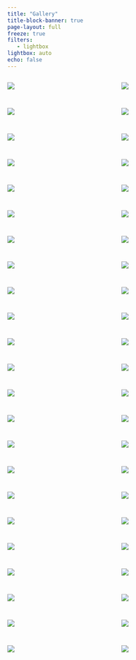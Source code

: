 ```yaml
---
title: "Gallery"
title-block-banner: true
page-layout: full
freeze: true
filters:
   - lightbox
lightbox: auto
echo: false
---
```


::: {.lightbox style="display: grid; grid-template-columns: repeat(auto-fit, minmax(180px, 1fr));grid-gap: 1em;"}
![](https://raw.githubusercontent.com/VladMarianciuc/gauge-block-study/main/img/prezentare/00a.jpg){.lightbox group="1"}

![](https://raw.githubusercontent.com/VladMarianciuc/gauge-block-study/main/img/prezentare/00b.jpg){.lightbox group="1"}

![](https://raw.githubusercontent.com/VladMarianciuc/gauge-block-study/main/img/prezentare/01.jpg){.lightbox group="1"}

![](https://raw.githubusercontent.com/VladMarianciuc/gauge-block-study/main/img/prezentare/01a.jpg){.lightbox group="1"}

![](https://raw.githubusercontent.com/VladMarianciuc/gauge-block-study/main/img/prezentare/02.jpg){.lightbox group="1"}

![](https://raw.githubusercontent.com/VladMarianciuc/gauge-block-study/main/img/prezentare/03.jpg){.lightbox group="1"}

![](https://raw.githubusercontent.com/VladMarianciuc/gauge-block-study/main/img/prezentare/04.jpg){.lightbox group="1"}

![](https://raw.githubusercontent.com/VladMarianciuc/gauge-block-study/main/img/prezentare/05.jpg){.lightbox group="1"}

![](https://raw.githubusercontent.com/VladMarianciuc/gauge-block-study/main/img/prezentare/05a.jpg){.lightbox group="1"}

![](https://raw.githubusercontent.com/VladMarianciuc/gauge-block-study/main/img/prezentare/06.jpg){.lightbox group="1"}

![](https://raw.githubusercontent.com/VladMarianciuc/gauge-block-study/main/img/prezentare/07.jpg){.lightbox group="1"}

![](https://raw.githubusercontent.com/VladMarianciuc/gauge-block-study/main/img/prezentare/08.jpg){.lightbox group="1"}

![](https://raw.githubusercontent.com/VladMarianciuc/gauge-block-study/main/img/prezentare/08a.jpg){.lightbox group="1"}

![](https://raw.githubusercontent.com/VladMarianciuc/gauge-block-study/main/img/prezentare/09.jpg){.lightbox group="1"}

![](https://raw.githubusercontent.com/VladMarianciuc/gauge-block-study/main/img/prezentare/10.jpg){.lightbox group="1"}

![](https://raw.githubusercontent.com/VladMarianciuc/gauge-block-study/main/img/prezentare/11.jpg){.lightbox group="1"}

![](https://raw.githubusercontent.com/VladMarianciuc/gauge-block-study/main/img/prezentare/12.jpg){.lightbox group="1"}

![](https://raw.githubusercontent.com/VladMarianciuc/gauge-block-study/main/img/prezentare/13.jpg){.lightbox group="1"}

![](https://raw.githubusercontent.com/VladMarianciuc/gauge-block-study/main/img/prezentare/14.jpg){.lightbox group="1"}

![](https://raw.githubusercontent.com/VladMarianciuc/gauge-block-study/main/img/prezentare/15.jpg){.lightbox group="1"}

![](https://raw.githubusercontent.com/VladMarianciuc/gauge-block-study/main/img/prezentare/16.jpg){.lightbox group="1"}

![](https://raw.githubusercontent.com/VladMarianciuc/gauge-block-study/main/img/prezentare/17.jpg){.lightbox group="1"}

![](https://raw.githubusercontent.com/VladMarianciuc/gauge-block-study/main/img/prezentare/18.jpg){.lightbox group="1"}

![](https://raw.githubusercontent.com/VladMarianciuc/gauge-block-study/main/img/prezentare/19.jpg){.lightbox group="1"}

![](https://raw.githubusercontent.com/VladMarianciuc/gauge-block-study/main/img/prezentare/19a.jpg){.lightbox group="1"}

![](https://raw.githubusercontent.com/VladMarianciuc/gauge-block-study/main/img/prezentare/19aa.jpg){.lightbox group="1"}

![](https://raw.githubusercontent.com/VladMarianciuc/gauge-block-study/main/img/prezentare/20.jpg){.lightbox group="1"}

![](https://raw.githubusercontent.com/VladMarianciuc/gauge-block-study/main/img/prezentare/21.jpg){.lightbox group="1"}

![](https://raw.githubusercontent.com/VladMarianciuc/gauge-block-study/main/img/prezentare/22.jpg){.lightbox group="1"}

![](https://raw.githubusercontent.com/VladMarianciuc/gauge-block-study/main/img/prezentare/23.jpg){.lightbox group="1"}

![](https://raw.githubusercontent.com/VladMarianciuc/gauge-block-study/main/img/prezentare/24.jpg){.lightbox group="1"}

![](https://raw.githubusercontent.com/VladMarianciuc/gauge-block-study/main/img/prezentare/25.jpg){.lightbox group="1"}

![](https://raw.githubusercontent.com/VladMarianciuc/gauge-block-study/main/img/prezentare/26.jpg){.lightbox group="1"}

![](https://raw.githubusercontent.com/VladMarianciuc/gauge-block-study/main/img/prezentare/27.jpg){.lightbox group="1"}

![](https://raw.githubusercontent.com/VladMarianciuc/gauge-block-study/main/img/prezentare/28.jpg){.lightbox group="1"}

![](https://raw.githubusercontent.com/VladMarianciuc/gauge-block-study/main/img/prezentare/29.jpg){.lightbox group="1"}

![](https://raw.githubusercontent.com/VladMarianciuc/gauge-block-study/main/img/prezentare/30.jpg){.lightbox group="1"}

![](https://raw.githubusercontent.com/VladMarianciuc/gauge-block-study/main/img/prezentare/31.jpg){.lightbox group="1"}

![](https://raw.githubusercontent.com/VladMarianciuc/gauge-block-study/main/img/prezentare/32.jpg){.lightbox group="1"}

![](https://raw.githubusercontent.com/VladMarianciuc/gauge-block-study/main/img/prezentare/33.jpg){.lightbox group="1"}

![](https://raw.githubusercontent.com/VladMarianciuc/gauge-block-study/main/img/prezentare/34.jpg){.lightbox group="1"}

![](https://raw.githubusercontent.com/VladMarianciuc/gauge-block-study/main/img/prezentare/35.jpg){.lightbox group="1"}

![](https://raw.githubusercontent.com/VladMarianciuc/gauge-block-study/main/img/prezentare/36.jpg){.lightbox group="1"}

![](https://raw.githubusercontent.com/VladMarianciuc/gauge-block-study/main/img/prezentare/38.jpg){.lightbox group="1"}

![](https://raw.githubusercontent.com/VladMarianciuc/gauge-block-study/main/img/prezentare/39.jpg){.lightbox group="1"}

![](https://raw.githubusercontent.com/VladMarianciuc/gauge-block-study/main/img/prezentare/40.jpg){.lightbox group="1"}

:::

